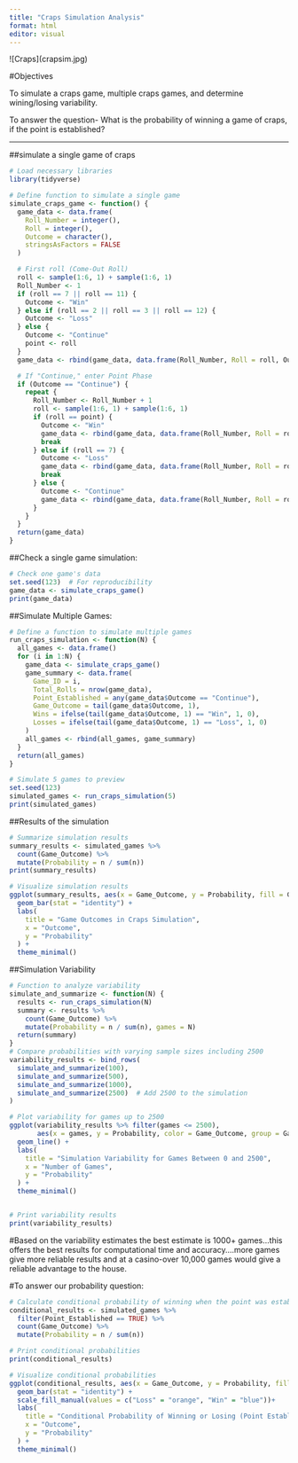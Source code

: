 ---
title: "Craps Simulation Analysis"
format: html
editor: visual
---

\![Craps\](crapsim.jpg)

#Objectives

To simulate a craps game, multiple craps games, and determine wining/losing variability.

To answer the question- What is the probability of winning a game of craps, if the point is established?

---

##simulate a single game of craps

```{r, message = FALSE}
# Load necessary libraries
library(tidyverse)

# Define function to simulate a single game
simulate_craps_game <- function() {
  game_data <- data.frame(
    Roll_Number = integer(),
    Roll = integer(),
    Outcome = character(),
    stringsAsFactors = FALSE
  )

  # First roll (Come-Out Roll)
  roll <- sample(1:6, 1) + sample(1:6, 1)
  Roll_Number <- 1
  if (roll == 7 || roll == 11) {
    Outcome <- "Win"
  } else if (roll == 2 || roll == 3 || roll == 12) {
    Outcome <- "Loss"
  } else {
    Outcome <- "Continue"
    point <- roll
  }
  game_data <- rbind(game_data, data.frame(Roll_Number, Roll = roll, Outcome))

  # If "Continue," enter Point Phase
  if (Outcome == "Continue") {
    repeat {
      Roll_Number <- Roll_Number + 1
      roll <- sample(1:6, 1) + sample(1:6, 1)
      if (roll == point) {
        Outcome <- "Win"
        game_data <- rbind(game_data, data.frame(Roll_Number, Roll = roll, Outcome))
        break
      } else if (roll == 7) {
        Outcome <- "Loss"
        game_data <- rbind(game_data, data.frame(Roll_Number, Roll = roll, Outcome))
        break
      } else {
        Outcome <- "Continue"
        game_data <- rbind(game_data, data.frame(Roll_Number, Roll = roll, Outcome))
      }
    }
  }
  return(game_data)
}

```

##Check a single game simulation:

```{r}
# Check one game's data
set.seed(123)  # For reproducibility
game_data <- simulate_craps_game()
print(game_data)

```

##Simulate Multiple Games:

```{r}
# Define a function to simulate multiple games
run_craps_simulation <- function(N) {
  all_games <- data.frame()
  for (i in 1:N) {
    game_data <- simulate_craps_game()
    game_summary <- data.frame(
      Game_ID = i,
      Total_Rolls = nrow(game_data),
      Point_Established = any(game_data$Outcome == "Continue"),
      Game_Outcome = tail(game_data$Outcome, 1),
      Wins = ifelse(tail(game_data$Outcome, 1) == "Win", 1, 0),
      Losses = ifelse(tail(game_data$Outcome, 1) == "Loss", 1, 0)
    )
    all_games <- rbind(all_games, game_summary)
  }
  return(all_games)
}

# Simulate 5 games to preview
set.seed(123)
simulated_games <- run_craps_simulation(5)
print(simulated_games)

```

##Results of the simulation

```{r}
# Summarize simulation results
summary_results <- simulated_games %>%
  count(Game_Outcome) %>%
  mutate(Probability = n / sum(n))
print(summary_results)

# Visualize simulation results
ggplot(summary_results, aes(x = Game_Outcome, y = Probability, fill = Game_Outcome)) +
  geom_bar(stat = "identity") +
  labs(
    title = "Game Outcomes in Craps Simulation",
    x = "Outcome",
    y = "Probability"
  ) +
  theme_minimal()


```

##Simulation Variability

```{r}
# Function to analyze variability
simulate_and_summarize <- function(N) {
  results <- run_craps_simulation(N)
  summary <- results %>%
    count(Game_Outcome) %>%
    mutate(Probability = n / sum(n), games = N)
  return(summary)
}
# Compare probabilities with varying sample sizes including 2500
variability_results <- bind_rows(
  simulate_and_summarize(100),
  simulate_and_summarize(500),
  simulate_and_summarize(1000),
  simulate_and_summarize(2500)  # Add 2500 to the simulation
)

# Plot variability for games up to 2500
ggplot(variability_results %>% filter(games <= 2500), 
       aes(x = games, y = Probability, color = Game_Outcome, group = Game_Outcome)) +
  geom_line() +
  labs(
    title = "Simulation Variability for Games Between 0 and 2500",
    x = "Number of Games",
    y = "Probability"
  ) +
  theme_minimal()


# Print variability results
print(variability_results)

```

#Based on the variability estimates the best estimate is 1000+ games...this offers the best results for computational time and accuracy....more games give more reliable results and at a casino-over 10,000 games would give a reliable advantage to the house.

#To answer our probability question:

```{r}
# Calculate conditional probability of winning when the point was established
conditional_results <- simulated_games %>%
  filter(Point_Established == TRUE) %>%
  count(Game_Outcome) %>%
  mutate(Probability = n / sum(n))

# Print conditional probabilities
print(conditional_results)

# Visualize conditional probabilities
ggplot(conditional_results, aes(x = Game_Outcome, y = Probability, fill = Game_Outcome)) +
  geom_bar(stat = "identity") +
  scale_fill_manual(values = c("Loss" = "orange", "Win" = "blue"))+
  labs(
    title = "Conditional Probability of Winning or Losing (Point Established)",
    x = "Outcome",
    y = "Probability"
  ) +
  theme_minimal()

```
